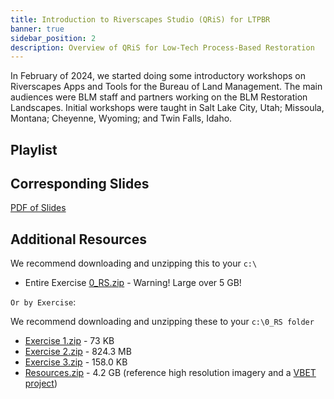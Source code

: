 ```yaml
---
title: Introduction to Riverscapes Studio (QRiS) for LTPBR
banner: true
sidebar_position: 2
description: Overview of QRiS for Low-Tech Process-Based Restoration 
---
```


In February of 2024, we started doing some introductory workshops on Riverscapes Apps and Tools for the Bureau of Land Management. The main audiences were BLM staff and partners working on the BLM Restoration Landscapes. Initial workshops were taught in Salt Lake City, Utah; Missoula, Montana; Cheyenne, Wyoming; and Twin Falls, Idaho.

## Playlist 

<YouTubeEmbed videoId="videoseries?si=ShLyh1OooBaksIn1&amp;list=PLPBzerSDWJej2R0TR90YVxM8doeDHwcGa" />

## Corresponding Slides

<GoogleSlides
  src="https://docs.google.com/presentation/d/e/2PACX-1vRKXrlMxctyz9PMHHsCOhTcJmaackbue5Kcpne-H3daL_8f6i5rJkLIdY-iBEQaFe19Cqyp5lkIc0gH/embed?start=false&amp;loop=false&amp;delayms=3000"
  width={800}
  height={600}
/>

[PDF of Slides](https://s3.us-west-2.amazonaws.com/etalweb.joewheaton.org/RiverscapesConsortium/QRiS/BLM+QRIS+Demo.pdf)

## Additional Resources

We recommend downloading and unzipping this to your `c:\`

- Entire Exercise [0_RS.zip](https://s3.us-west-2.amazonaws.com/etalweb.joewheaton.org/RiverscapesConsortium/QRiS/0_RS.zip) - Warning! Large over 5 GB!

`Or by Exercise`:

We recommend downloading and unzipping these to your `c:\0_RS folder`

- [Exercise 1.zip](https://s3.us-west-2.amazonaws.com/etalweb.joewheaton.org/RiverscapesConsortium/QRiS/Excercise+1.zip) - 73 KB
- [Exercise 2.zip](https://s3.us-west-2.amazonaws.com/etalweb.joewheaton.org/RiverscapesConsortium/QRiS/Excercise+2.zip) - 824.3 MB
- [Exercise 3.zip](https://s3.us-west-2.amazonaws.com/etalweb.joewheaton.org/RiverscapesConsortium/QRiS/Excercise+3.zip) - 158.0 KB
- [Resources.zip](https://s3.us-west-2.amazonaws.com/etalweb.joewheaton.org/RiverscapesConsortium/QRiS/Resources.zip) - 4.2 GB (reference high resolution imagery and a [VBET project](https://data.riverscapes.net/p/4d1c646b-aaca-496c-87f0-3b4c285c1f39/))
